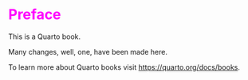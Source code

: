 # Preface {.unnumbered style="color: magenta"}

This is a Quarto book.

Many changes, well, one, have been made here.

To learn more about Quarto books visit <https://quarto.org/docs/books>.
